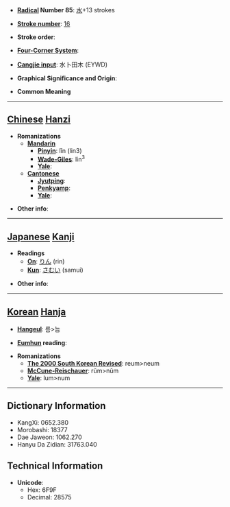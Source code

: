 * '''[[Wiktionary:Chinese radical index| Radical]] Number 85''': [[Wiktionary:Chinese radical index 水|水]]+13 strokes

* '''[[Wiktionary:Chinese total strokes index|Stroke number]]''': [[Wiktionary:Chinese total strokes index 16|16]]

* '''Stroke order''': 

* '''[[Wiktionary:Chinese four corner index|Four-Corner System]]''': 

* '''[[Wiktionary:Chinese Cangjie index|Cangjie input]]''': 水卜田木 (EYWD)

* '''Graphical Significance and Origin''': 

* '''Common Meaning'''

----

== [[Chinese]] [[Hanzi]] ==

* '''Romanizations'''
** '''[[Mandarin]]'''
*** '''[[Pinyin]]''': lǐn (lin3)
*** '''[[Wade-Giles]]''': lin<sup>3</sup>
*** '''[[Yale]]''': 
** '''[[Cantonese]]'''
*** '''[[Jyutping]]''':
*** '''[[Penkyamp]]''': 
*** '''[[Yale]]''': 

* '''Other info''': 

----

== [[Japanese]] [[Kanji]] ==

* '''Readings'''
** '''[[On]]''': [[りん]] (rin)
** '''[[Kun]]''': [[さむい]] (samui)

* '''Other info''':  

----

== [[Korean]] [[Hanja]] ==

* '''[[Hangeul]]''': 름>늠

* '''[[Eumhun]] reading''': 

* '''Romanizations'''
** '''[[The 2000 South Korean Revised Romanization|The 2000 South Korean Revised]]''': reum>neum
** '''[[McCune-Reischauer]]''': rŭm>nŭm
** '''[[Yale]]''': lum>num

----

== Dictionary Information ==

* KangXi: 0652.380
* Morobashi: 18377
* Dae Jaweon: 1062.270
* Hanyu Da Zidian: 31763.040

== Technical Information ==

* '''Unicode''':
** Hex: 6F9F
** Decimal: 28575